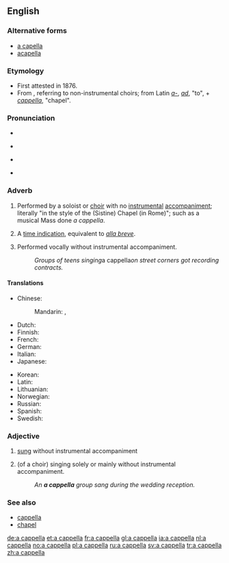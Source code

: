 ==English==
{{wikipedia}}

===Alternative forms===
* [[a capella]]
* [[acapella]]

===Etymology===
* First attested in 1876.
* From {{etyl|it|en}} {{term|alla cappella||lang=it|in the manner of the [Sistine] chapel}}, referring to non-instrumental choirs; from Latin ''[[a-]]'', ''[[ad]]'', "to", + ''[[cappella]]'', "chapel".

===Pronunciation===
* {{rhymes|ɛlə}}
* {{a|UK}} {{IPA|/ˌæ.kəˈpɛl.ə/|/ˌæ.kæˈpɛl.ə/}} {{X-SAMPA|/%{.k@"pEl.@/|/%{.k{"pEl.@/}}
* {{a|US}} {{IPA|/ˌɑ kə.ˈpɛl.ə/}}
* {{audio|En-us-a_cappella.ogg|Audio (US)}}

===Adverb===
{{en-adv|head=[[a]] [[cappella]]|-}}

# {{music}} Performed by a soloist or [[choir]] with no [[instrumental]] [[accompaniment]]; literally "in the style of the (Sistine) Chapel (in Rome)"; such as a musical Mass done ''a cappella''.
# {{music}} A [[time indication]], equivalent to ''[[alla breve]]''.
# {{music}} Performed vocally without instrumental accompaniment.
#: ''Groups of teens singing ''a cappella'' on street corners got recording contracts.''

====Translations====
{{trans-top|performed by a choir with no instrumental accompaniment}}
* Chinese:
*: Mandarin: {{t|cmn|無伴奏|sc=Hani}}, {{t|cmn|无伴奏|tr=wúbànzòu|sc=Hani}}
* Dutch: {{t+|nl|a capella}}
* Finnish: {{t-|fi|a cappella}}
* French: {{t+|fr|a cappella}}
* German: {{t+|de|a cappella}}
* Italian: {{t-|it|a cappella}}
* Japanese: {{t-|ja|アカペラに|tr=akapera ni}}
{{trans-mid}}
* Korean: {{t-|ko|반주 없게|tr=banju eopge|sc=Hang}}
* Latin: {{t-|la|ad sacellum}}
* Lithuanian: {{t-|lt|kapela}}
* Norwegian: {{t+|no|a cappella}}
* Russian: {{t+|ru|а капелла|tr=a kapɛ́lla}}
* Spanish: {{t-|es|a cappella}}
* Swedish: {{t+|sv|a cappella}}
{{trans-bottom}}

{{trans-top|a time indication, equivalent to alla breve}}
{{trans-mid}}
{{trans-bottom}}

===Adjective===
{{en-adj|-}}

# {{music}} [[sung]] without instrumental accompaniment
# {{music}} (of a choir) singing solely or mainly without instrumental accompaniment.
#: ''An '''a cappella''' group sang during the wedding reception.''

===See also===
* [[cappella]]
* [[chapel]]

[[de:a cappella]]
[[et:a cappella]]
[[fr:a cappella]]
[[gl:a cappella]]
[[ia:a cappella]]
[[nl:a cappella]]
[[no:a cappella]]
[[pl:a cappella]]
[[ru:a cappella]]
[[sv:a cappella]]
[[tr:a cappella]]
[[zh:a cappella]]